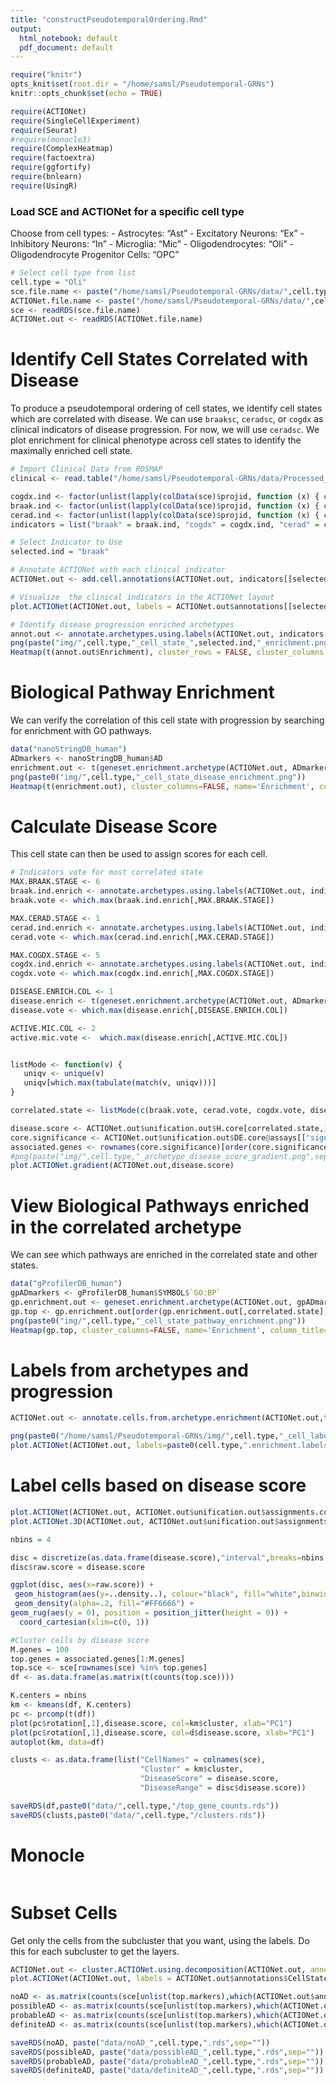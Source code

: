 ```yaml
---
title: "constructPseudotemporalOrdering.Rmd"
output:
  html_notebook: default
  pdf_document: default
---
```

```r
require("knitr")
opts_knit$set(root.dir = "/home/samsl/Pseudotemporal-GRNs")
knitr::opts_chunk$set(echo = TRUE)
```

```r
require(ACTIONet)
require(SingleCellExperiment)
require(Seurat)
#require(monocle3)
require(ComplexHeatmap)
require(factoextra)
require(ggfortify)
require(bnlearn)
require(UsingR)
```

### Load SCE and ACTIONet for a specific cell type
Choose from cell types:
  - Astrocytes: "Ast"
  - Excitatory Neurons: "Ex"
  - Inhibitory Neurons: "In"
  - Microglia: "Mic"
  - Oligodendrocytes: "Oli"
  - Oligodendrocyte Progenitor Cells: "OPC"
```r
# Select cell type from list
cell.type = "Oli"
sce.file.name <- paste("/home/samsl/Pseudotemporal-GRNs/data/",cell.type,"/",cell.type,"_sce.rds",sep="")
ACTIONet.file.name <- paste("/home/samsl/Pseudotemporal-GRNs/data/",cell.type,"/",cell.type,"_ACTIONet.rds",sep="")
sce <- readRDS(sce.file.name)
ACTIONet.out <- readRDS(ACTIONet.file.name)
```

# Identify Cell States Correlated with Disease
To produce a pseudotemporal ordering of cell states, we identify cell states which are correlated with disease. We can use `braaksc`, `ceradsc`, or `cogdx` as clinical indicators of disease progression. For now, we will use `ceradsc`. We plot enrichment for clinical phenotype across cell states to identify the maximally enriched cell state.
```r
# Import Clinical Data from ROSMAP
clinical <- read.table("/home/samsl/Pseudotemporal-GRNs/data/Processed_10x_AD_data/ROSMAP_Clinical_2019-05_v3.csv", header = TRUE, sep=",")

cogdx.ind <- factor(unlist(lapply(colData(sce)$projid, function (x) { clinical[which(clinical$projid == x),"cogdx"] })))
braak.ind <- factor(unlist(lapply(colData(sce)$projid, function (x) { clinical[which(clinical$projid == x),"braaksc"] })))
cerad.ind <- factor(unlist(lapply(colData(sce)$projid, function (x) { clinical[which(clinical$projid == x),"ceradsc"] })))
indicators = list("braak" = braak.ind, "cogdx" = cogdx.ind, "cerad" = cerad.ind)

# Select Indicator to Use
selected.ind = "braak"

# Annotate ACTIONet with each clinical indicator
ACTIONet.out <- add.cell.annotations(ACTIONet.out, indicators[[selected.ind]], annotation.name=selected.ind)

# Visualize  the clinical indicators in the ACTIONet layout
plot.ACTIONet(ACTIONet.out, labels = ACTIONet.out$annotations[[selected.ind]]$Labels)

# Identify disease progression enriched archetypes
annot.out <- annotate.archetypes.using.labels(ACTIONet.out, indicators[[selected.ind]], core = TRUE)
png(paste("img/",cell.type,"_cell_state_",selected.ind,"_enrichment.png",sep=""))
Heatmap(t(annot.out$Enrichment), cluster_rows = FALSE, cluster_columns = FALSE, name='Enrichment', column_title='Cell State', column_title_side='bottom')
```

# Biological Pathway Enrichment
We can verify the correlation of this cell state with progression by searching for enrichment with GO pathways.
```r
data("nanoStringDB_human")
ADmarkers <- nanoStringDB_human$AD
enrichment.out <- t(geneset.enrichment.archetype(ACTIONet.out, ADmarkers))
png(paste0("img/",cell.type,"_cell_state_disease_enrichment.png"))
Heatmap(t(enrichment.out), cluster_columns=FALSE, name='Enrichment', column_title = 'Cell State', column_title_side = 'bottom')
```

# Calculate Disease Score
This cell state can then be used to assign scores for each cell.
```r
# Indicators vote for most correlated state
MAX.BRAAK.STAGE <- 6
braak.ind.enrich <- annotate.archetypes.using.labels(ACTIONet.out, indicators[["braak"]], core = TRUE)$Enrichment
braak.vote <- which.max(braak.ind.enrich[,MAX.BRAAK.STAGE])

MAX.CERAD.STAGE <- 1
cerad.ind.enrich <- annotate.archetypes.using.labels(ACTIONet.out, indicators[["cerad"]], core = TRUE)$Enrichment
cerad.vote <- which.max(cerad.ind.enrich[,MAX.CERAD.STAGE])

MAX.COGDX.STAGE <- 5
cogdx.ind.enrich <- annotate.archetypes.using.labels(ACTIONet.out, indicators[["cogdx"]], core = TRUE)$Enrichment
cogdx.vote <- which.max(cogdx.ind.enrich[,MAX.COGDX.STAGE])

DISEASE.ENRICH.COL <- 1
disease.enrich <- t(geneset.enrichment.archetype(ACTIONet.out, ADmarkers))
disease.vote <- which.max(disease.enrich[,DISEASE.ENRICH.COL])

ACTIVE.MIC.COL <- 2
active.mic.vote <-  which.max(disease.enrich[,ACTIVE.MIC.COL])


listMode <- function(v) {
   uniqv <- unique(v)
   uniqv[which.max(tabulate(match(v, uniqv)))]
}

correlated.state <- listMode(c(braak.vote, cerad.vote, cogdx.vote, disease.vote, active.mic.vote))

disease.score <- ACTIONet.out$unification.out$H.core[correlated.state,]
core.significance <- ACTIONet.out$unification.out$DE.core@assays[["significance"]]
associated.genes <- rownames(core.significance)[order(core.significance[,correlated.state], decreasing=TRUE)]
#png(paste("img/",cell.type,"_archetype_disease_score_gradient.png",sep=""))
plot.ACTIONet.gradient(ACTIONet.out,disease.score)
```

# View Biological Pathways enriched in the correlated archetype
We can see which pathways are enriched in the correlated state and other states.
```r
data("gProfilerDB_human")
gpADmarkers <- gProfilerDB_human$SYMBOL$`GO:BP`
gp.enrichment.out <- geneset.enrichment.archetype(ACTIONet.out, gpADmarkers)
gp.top <- gp.enrichment.out[order(gp.enrichment.out[,correlated.state], decreasing = TRUE),][1:20,]
png(paste0("img/",cell.type,"_cell_state_pathway_enrichment.png"))
Heatmap(gp.top, cluster_columns=FALSE, name='Enrichment', column_title='Cell State', column_title_side='bottom')
```

# Labels from archetypes and progression
```r
ACTIONet.out <- annotate.cells.from.archetype.enrichment(ACTIONet.out,t(annot.out$Enrichment),core = TRUE,annotation.name = paste0(cell.type,".enrichment.labels"))

png(paste0("/home/samsl/Pseudotemporal-GRNs/img/",cell.type,"_cell_labels_",selected.ind,"_enrichment_labels.png"))
plot.ACTIONet(ACTIONet.out, labels=paste0(cell.type,".enrichment.labels"))
```

# Label cells based on disease score
```r
plot.ACTIONet(ACTIONet.out, ACTIONet.out$unification.out$assignments.core)
plot.ACTIONet.3D(ACTIONet.out, ACTIONet.out$unification.out$assignments.core)
```

```r
nbins = 4

disc = discretize(as.data.frame(disease.score),"interval",breaks=nbins,ordered=TRUE)
disc$raw.score = disease.score

ggplot(disc, aes(x=raw.score)) + 
 geom_histogram(aes(y=..density..), colour="black", fill="white",binwidth = 1/nbins, boundary = 0, closed = "left")+
 geom_density(alpha=.2, fill="#FF6666") +
geom_rug(aes(y = 0), position = position_jitter(height = 0)) +
  coord_cartesian(xlim=c(0, 1))
```

```r
#Cluster cells by disease score
M.genes = 100
top.genes = associated.genes[1:M.genes]
top.sce <- sce[rownames(sce) %in% top.genes]
df <- as.data.frame(as.matrix(t(counts(top.sce))))

K.centers = nbins
km <- kmeans(df, K.centers)
pc <- prcomp(t(df))
plot(pc$rotation[,1],disease.score, col=km$cluster, xlab="PC1")
plot(pc$rotation[,1],disease.score, col=d$disease.score, xlab="PC1")
autoplot(km, data=df)

clusts <- as.data.frame(list("CellNames" = colnames(sce),
                             "Cluster" = km$cluster,
                             "DiseaseScore" = disease.score,
                             "DiseaseRange" = disc$disease.score))

saveRDS(df,paste0("data/",cell.type,"/top_gene_counts.rds"))
saveRDS(clusts,paste0("data/",cell.type,"/clusters.rds"))
```

# Monocle
```r
```

# Subset Cells
Get only the cells from the subcluster that you want, using the labels. Do this for each subcluster to get the layers.
```r
ACTIONet.out <- cluster.ACTIONet.using.decomposition(ACTIONet.out, annotation.name="CellStateClusters")
plot.ACTIONet(ACTIONet.out, labels = ACTIONet.out$annotations$CellStateClusters$Labels, transparency.attr = ACTIONet.out$annotations$CellStateClusters$Labels.confidence)

noAD <- as.matrix(counts(sce[unlist(top.markers),which(ACTIONet.out$annotations$ceradsc$Labels == 4)]))
possibleAD <- as.matrix(counts(sce[unlist(top.markers),which(ACTIONet.out$annotations$ceradsc$Labels == 3)]))
probableAD <- as.matrix(counts(sce[unlist(top.markers),which(ACTIONet.out$annotations$ceradsc$Labels == 2)]))
definiteAD <- as.matrix(counts(sce[unlist(top.markers),which(ACTIONet.out$annotations$ceradsc$Labels == 1)]))

saveRDS(noAD, paste("data/noAD_",cell.type,".rds",sep=""))
saveRDS(possibleAD, paste("data/possibleAD_",cell.type,".rds",sep=""))
saveRDS(probableAD, paste("data/probableAD_",cell.type,".rds",sep=""))
saveRDS(definiteAD, paste("data/definiteAD_",cell.type,".rds",sep=""))
```